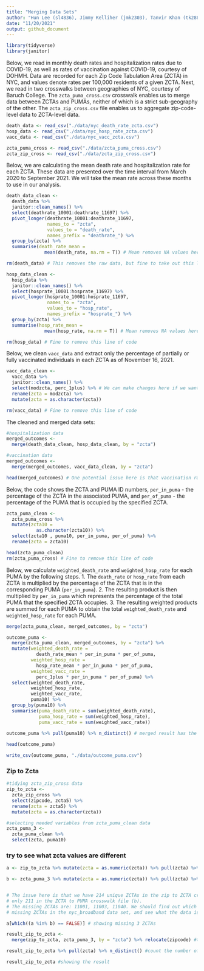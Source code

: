 ```yaml
---
title: "Merging Data Sets"
author: "Hun Lee (sl4836), Jimmy Kelliher (jmk2303), Tanvir Khan (tk2886), Tucker Morgan (tlm2152), Zachary Katz (zak2132)"
date: "11/20/2021"
output: github_document
---
```


```r
library(tidyverse)
library(janitor)
```

Below, we read in monthly death rates and hospitalization rates due to COVID-19, as well as rates of vaccination against COVID-19, courtesy of DOHMH. Data are recorded for each Zip Code Tabulation Area (ZCTA) in NYC, and values denote rates per 100,000 residents of a given ZCTA. Next, we read in two crosswalks between geographies of NYC, courtesy of Baruch College. The `zcta_puma_cross.csv` crosswalk enables us to merge data between ZCTAs and PUMAs, neither of which is a strict sub-geography of the other. The `zcta_zip_cross.csv` file enables us to aggregate zip-code-level data to ZCTA-level data.

```r
death_data <- read_csv("./data/nyc_death_rate_zcta.csv")
hosp_data <- read_csv("./data/nyc_hosp_rate_zcta.csv")
vacc_data <- read_csv("./data/nyc_vacc_zcta.csv")

zcta_puma_cross <- read_csv("./data/zcta_puma_cross.csv")
zcta_zip_cross <- read_csv("./data/zcta_zip_cross.csv")
```

Below, we are calculating the mean death rate and hospitalization rate for each ZCTA. These data are presented over the time interval from March 2020 to September 2021. We will take the mean rate across these months to use in our analysis.

```r
death_data_clean <-
  death_data %>% 
  janitor::clean_names() %>%
  select(deathrate_10001:deathrate_11697) %>%
  pivot_longer(deathrate_10001:deathrate_11697, 
               names_to = "zcta", 
               values_to = "death_rate", 
               names_prefix = "deathrate_") %>%
  group_by(zcta) %>%
  summarise(death_rate_mean = 
              mean(death_rate, na.rm = T)) # Mean removes NA values here, may want to replace above

rm(death_data) # This removes the raw data, but fine to take out this line of code
```

```r
hosp_data_clean <- 
  hosp_data %>% 
  janitor::clean_names() %>%
  select(hosprate_10001:hosprate_11697) %>%
  pivot_longer(hosprate_10001:hosprate_11697, 
               names_to = "zcta", 
               values_to = "hosp_rate", 
               names_prefix = "hosprate_") %>%
  group_by(zcta) %>%
  summarise(hosp_rate_mean = 
              mean(hosp_rate, na.rm = T)) # Mean removes NA values here, may want to replace above

rm(hosp_data) # Fine to remove this line of code
```

Below, we clean `vacc_data` and extract only the percentage of partially or fully vaccinated individuals in each ZCTA as of November 16, 2021.
```r
vacc_data_clean <- 
  vacc_data %>% 
  janitor::clean_names() %>% 
  select(modzcta, perc_1plus) %>% # We can make changes here if we want to include other variables
  rename(zcta = modzcta) %>% 
  mutate(zcta = as.character(zcta))

rm(vacc_data) # Fine to remove this line of code
```

The cleaned and merged data sets:
```r
#hospitalization data 
merged_outcomes <- 
  merge(death_data_clean, hosp_data_clean, by = "zcta")

#vaccination data 
merged_outcomes <- 
  merge(merged_outcomes, vacc_data_clean, by = "zcta")

head(merged_outcomes) # One potential issue here is that vaccination rate exceeds 100% in some places
```

Below, the code shows the ZCTA and PUMA ID numbers, `per_in_puma` - the percentage of the ZCTA in the associated PUMA,  and `per_of_puma` - the percentage of the PUMA that is occupied by the specified ZCTA. 
```r
zcta_puma_clean <-
  zcta_puma_cross %>% 
  mutate(zcta10 = 
           as.character(zcta10)) %>%
  select(zcta10 , puma10, per_in_puma, per_of_puma) %>%
  rename(zcta = zcta10) 

head(zcta_puma_clean)
rm(zcta_puma_cross) # Fine to remove this line of code
```

Below, we calculate `weighted_death_rate` and `weighted_hosp_rate` for each PUMA by the following steps. 
  1. The `death_rate` or `hosp_rate` from each ZCTA is multiplied by the percentage of the ZCTA that is in the corresponding PUMA (`per_in_puma`).
  2. The resulting product is then multiplied by `per_in_puma` which represents the percentage of the total PUMA that the specified ZCTA occupies.
  3. The resulting weighted products are summed for each PUMA to obtain the total `weighted_death_rate` and `weighted_hosp_rate` for each PUMA.

```r
merge(zcta_puma_clean, merged_outcomes, by = "zcta")
```


```r
outcome_puma <- 
  merge(zcta_puma_clean, merged_outcomes, by = "zcta") %>%
  mutate(weighted_death_rate =  
           death_rate_mean * per_in_puma * per_of_puma,
         weighted_hosp_rate =
           hosp_rate_mean * per_in_puma * per_of_puma,
         weighted_vacc_rate = 
           perc_1plus * per_in_puma * per_of_puma) %>% 
  select(weighted_death_rate,
         weighted_hosp_rate,
         weighted_vacc_rate,
         puma10) %>%
  group_by(puma10) %>%
  summarise(puma_death_rate = sum(weighted_death_rate),
            puma_hosp_rate = sum(weighted_hosp_rate),
            puma_vacc_rate = sum(weighted_vacc_rate)) 
  
outcome_puma %>% pull(puma10) %>% n_distinct() # merged result has the same number of puma as that of original number!

head(outcome_puma)

write_csv(outcome_puma, "./data/outcome_puma.csv")
```


### Zip to Zcta 
```r
#tidying zcta_zip_cross data
zip_to_zcta <-
  zcta_zip_cross %>%
  select(zipcode, zcta5) %>%
  rename(zcta = zcta5) %>% 
  mutate(zcta = as.character(zcta))

#selecting needed variables from zcta_puma_clean data
zcta_puma_3 <- 
  zcta_puma_clean %>%
  select(zcta, puma10)
```

### try to see what zcta values are different
```r
a <- zip_to_zcta %>% mutate(zcta = as.numeric(zcta)) %>% pull(zcta) %>% sort() %>% unique()

b <- zcta_puma_3 %>% mutate(zcta = as.numeric(zcta)) %>% pull(zcta) %>% sort() %>% unique()


# The issue here is that we have 214 unique ZCTAs in the zip to ZCTA crosswalk file (a), but
# only 211 in the ZCTA to PUMA crosswalk file (b).
# The missing ZCTAs are: 11001, 11003, 11040. We should find out which zip codes correspond to these
# missing ZCTAs in the nyc_broadband data set, and see what the data is.

a[which((a %in% b) == FALSE)] # showing missing 3 ZCTAs

result_zip_to_zcta <- 
  merge(zip_to_zcta, zcta_puma_3, by = "zcta") %>% relocate(zipcode) #turning zip into zcta 

result_zip_to_zcta %>% pull(zcta) %>% n_distinct() #count the number of unique ZCTAs

result_zip_to_zcta #showing the result

```





